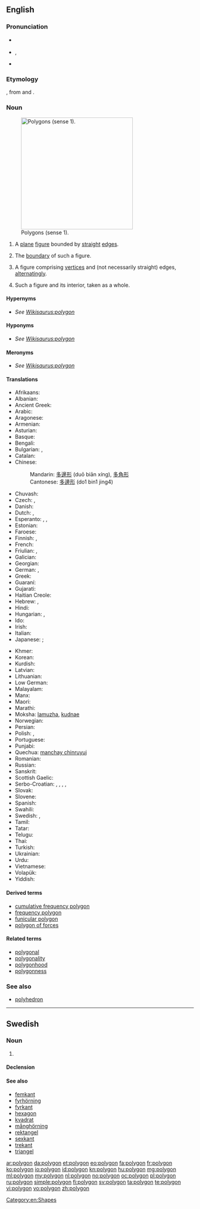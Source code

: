 {{also|Polygon}}
==English==

===Pronunciation===
* {{a|UK}} {{IPA|/ˈpɒlɪɡən/}}
* {{a|US}} {{enPR|pälʹē-gän}}, {{IPA|/ˈpɑliɡɑn/}}
* {{audio|en-us-polygon.ogg|Audio (US)}}

===Etymology===
{{etyl|grc|en}} {{term|πολύγωνον|tr=polygōnon|lang=grc}}, from {{term|πολύς||many|tr=polus|lang=grc}} and {{term|γωνία||angle|tr=gōnia|lang=grc}}.

===Noun===
{{wikipedia}}
{{en-noun}}
[[Image:Assorted polygons.svg|thumb|300px|right|Polygons (sense 1). ]]

# {{context|geometry|lang=en}} A [[plane]] [[figure]] bounded by [[straight]] [[edge]]s.
# {{context|geometry|lang=en}} The [[boundary]] of such a figure.
# {{context|geometry|more generally|lang=en}} A figure comprising [[vertex|vertices]] and (not necessarily straight) edges, [[alternating]]ly.
# {{context|geometry|lang=en}} Such a figure and its interior, taken as a whole.

====Hypernyms====
* ''See [[Wikisaurus:polygon]]''

====Hyponyms====
* ''See [[Wikisaurus:polygon]]''

====Meronyms====
* ''See [[Wikisaurus:polygon]]''

====Translations====
{{trans-top|plane figure bounded by straight edges}}
* Afrikaans: {{t|af|poligoon}}
* Albanian: {{t|sq|shumëkëndësh}}
* Ancient Greek: {{t|grc|πολύγωνον|n|tr=polygonon|sc=Grek}}
* Arabic: {{t|ar|مضلع|tr=mḍl`}}
* Aragonese: {{t|an|poligono|m}}
* Armenian: {{t|hy|բազմանկյուն|tr=bazmankyun}}
* Asturian: {{t|ast|polígonu|m}}
* Basque: {{t|eu|poligono}}
* Bengali: {{t|bn|বহুভুজ}}
* Bulgarian: {{t|bg|многоъгълник|m|tr=poligon}}, {{t|bg|многоъгълник|m}}
* Catalan: {{t+|ca|polígon|m}}
* Chinese:
*: Mandarin: [[多邊形]] (duō biān xíng), [[多角形]]
*: Cantonese: [[多邊形]] (do1 bin1 jing4)
* Chuvash: {{t|cv|нумай кĕтеслĕх|sc=Cyrl}}
* Czech: {{t+|cs|mnohoúhelník|m}}, {{t|cs|polygon}}
* Danish: {{t+|da|polygon}}
* Dutch: {{t+|nl|veelhoek|m}}, {{t+|nl|polygoon|m}}
* Esperanto: {{t|eo|plurangulo}}, {{t|eo|plurlatero}}, {{t|eo|poligono}}
* Estonian: {{t|et|hulknurk}}
* Faroese: {{t|fo|marghyrningur}}
* Finnish: {{t+|fi|monikulmio}}, {{t+|fi|polygoni}}
* French: {{t+|fr|polygone|m}}
* Friulian: {{t|fur|poligon}}, {{t|fur|poligonâl}}
* Galician: {{t+|gl|polígono}}
* Georgian: {{t|ka|პენტაკონტაგონი|sc=Geor}}
* German: {{t+|de|Vieleck|n}}, {{t+|de|Polygon|n}}
* Greek: {{t+|el|πολύγωνο|n|tr=polýgono}}
* Guaraní: {{t|gn|apyeta}}
* Gujarati: {{t|gu|બહુભુજ|tr=bahubhuja}}
* Haitian Creole: {{t|ht|poligòn}}
* Hebrew: {{t+|he|מצולע|m|tr=metsulá}}, {{t+|he|פוליגון|m|tr=poligón}}
* Hindi: {{t|hi|बहुभुज|tr=bahubhuja}}
* Hungarian: {{t+|hu|poligon}}, {{t+|hu|sokszög}}
* Ido: {{t+|io|poligono}}
* Irish: {{t|ga|polagán|m}}
* Italian: {{t+|it|poligono|m}}
* Japanese: {{t|ja|多角形|tr=[[たかくけい]], takakukei/[[たかっけい]], takakkei}}; {{t|ja|ポリゴン|tr=porigon}}
{{trans-mid}}
* Khmer: {{t+|km|ពហុកោណ|tr=pea’hu’ kaon}}
* Korean: {{t+|ko|다각형|sc=Hang}}
* Kurdish: {{t|ku|pirgoşe|sc=ku-Arab}}
* Latvian: {{t|lv|daudzstūris|m}}
* Lithuanian: {{t|lt|daugiakampis|m}}
* Low German: {{t|nds|veeleck}}
* Malayalam: {{t+|ml|ബഹുഭുജം|sc=Mlym}}
* Manx: {{t|gv|yl-lhiatteean|m}}
* Maori: {{t|mi|tapamaha}}
* Marathi: {{t|mr|बहुकोण|tr=bahukoṇa}}
* Moksha: [[lamuzha]], [[kudnae]]
* Norwegian: {{t+|no|polygon}}
* Persian: {{t|fa|چندضلعی|sc=Grek}}
* Polish: {{t+|pl|wielokąt|m}}, {{t|pl|wielobok}}
* Portuguese: {{t+|pt|polígono|m}}
* Punjabi: {{t|pa|ਬਹੁਭੁਜ|tr=bahubhuja}}
* Quechua: [[manchay chinruyuj]]
* Romanian: {{t|ro|poligon}}
* Russian: {{t+|ru|многоугольник|tr=mnogougol'nik}}
* Sanskrit: {{t|sa|बहुकोणः|tr=bahukoṇa}}
* Scottish Gaelic: {{t|gd|poileagan}}
* Serbo-Croatian: {{t|sh|mnogokut|m}}, {{t|sh|mnogougao|m}}, {{t|sh|višekut|m}}, {{t|sh|višeugao|m}}, {{t|sh|poligon|m}}
* Slovak: {{t|sk|mnohouholník}}
* Slovene: {{t|sl|mnogokotnik}}
* Spanish: {{t+|es|polígono|m}}
* Swahili: {{t|sw|pembenyingi}}
* Swedish: {{t+|sv|polygon|c}}, {{t+|sv|månghörning|c}}
* Tamil: {{t|ta|பல்கோணம்}}
* Tatar: {{t|tt|nüeş}}
* Telugu: {{t|te|బహుభుజి|tr=bahubhuji}}
* Thai: {{t|th|รูปหลายเหลี่ยม}}
* Turkish: {{t+|tr|çokgen}}
* Ukrainian: {{t+|uk|багатокутник}}
* Urdu: {{t|ur|کثیرالاضلاع}}
* Vietnamese: {{t+|vi|đa giác}}
* Volapük: {{t+|vo|mödalien}}
* Yiddish: {{t|yi|פילעק}}
{{trans-bottom}}

====Derived terms====
* [[cumulative frequency polygon]]
* [[frequency polygon]]
* [[funicular polygon]]
* [[polygon of forces]]

====Related terms====
* [[polygonal]]
* [[polygonality]]
* [[polygonhood]]
* [[polygonness]]

===See also===
* [[polyhedron]]

[[Category:en:Shapes]]

----

==Swedish==

===Noun===
{{sv-noun|c}}

# {{l|en|polygon}}

====Declension====
{{sv-noun-reg-er}}

====See also====
* [[femkant]]
* [[fyrhörning]]
* [[fyrkant]]
* [[hexagon]]
* [[kvadrat]]
* [[månghörning]]
* [[rektangel]]
* [[sexkant]]
* [[trekant]]
* [[triangel]]

[[ar:polygon]]
[[da:polygon]]
[[et:polygon]]
[[eo:polygon]]
[[fa:polygon]]
[[fr:polygon]]
[[ko:polygon]]
[[io:polygon]]
[[id:polygon]]
[[kn:polygon]]
[[hu:polygon]]
[[mg:polygon]]
[[ml:polygon]]
[[my:polygon]]
[[nl:polygon]]
[[no:polygon]]
[[oc:polygon]]
[[pl:polygon]]
[[ru:polygon]]
[[simple:polygon]]
[[fi:polygon]]
[[sv:polygon]]
[[ta:polygon]]
[[te:polygon]]
[[vi:polygon]]
[[vo:polygon]]
[[zh:polygon]]